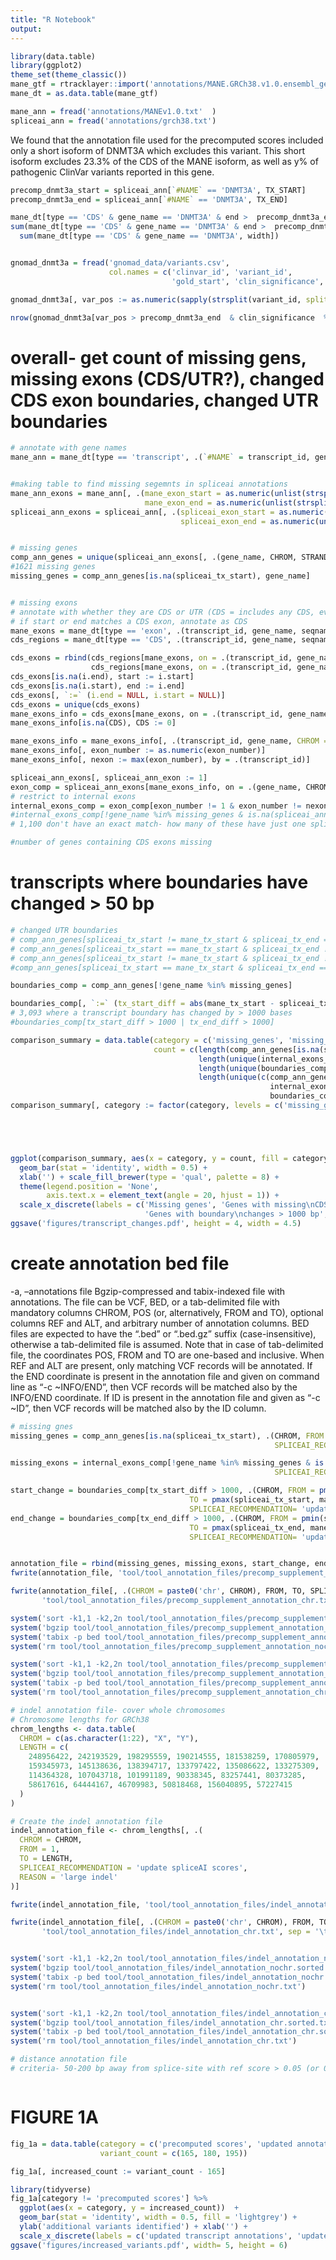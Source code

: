```yaml
---
title: "R Notebook"
output: 
---
```


```r
library(data.table)
library(ggplot2)
theme_set(theme_classic())
mane_gtf = rtracklayer::import('annotations/MANE.GRCh38.v1.0.ensembl_genomic.gff.gz')
mane_dt = as.data.table(mane_gtf)

mane_ann = fread('annotations/MANEv1.0.txt'  )
spliceai_ann = fread('annotations/grch38.txt')
```


We found that the annotation file used for the precomputed scores included only a short isoform of DNMT3A which excludes this variant. This short isoform excludes 23.3% of the CDS of the MANE isoform, as well as y% of pathogenic ClinVar variants reported in this gene.

```r
precomp_dnmt3a_start = spliceai_ann[`#NAME` == 'DNMT3A', TX_START]
precomp_dnmt3a_end = spliceai_ann[`#NAME` == 'DNMT3A', TX_END]

mane_dt[type == 'CDS' & gene_name == 'DNMT3A' & end >  precomp_dnmt3a_end]
sum(mane_dt[type == 'CDS' & gene_name == 'DNMT3A' & end >  precomp_dnmt3a_end, width]) / 
  sum(mane_dt[type == 'CDS' & gene_name == 'DNMT3A', width])


gnomad_dnmt3a = fread('gnomad_data/variants.csv', 
                      col.names = c('clinvar_id', 'variant_id', 
                                    'gold_start', 'clin_significance', 'review_status'))

gnomad_dnmt3a[, var_pos := as.numeric(sapply(strsplit(variant_id, split = '-', fixed = TRUE), '[[', 2))]

nrow(gnomad_dnmt3a[var_pos > precomp_dnmt3a_end  & clin_significance  %in% c("Likely pathogenic", "Pathogenic/Likely pathogenic", "Pathogenic")]) / nrow(gnomad_dnmt3a[ clin_significance  %in% c("Likely pathogenic", "Pathogenic/Likely pathogenic", "Pathogenic")])

```

# overall- get count of missing gens, missing exons (CDS/UTR?), changed CDS exon boundaries, changed UTR boundaries


```r
# annotate with gene names
mane_ann = mane_dt[type == 'transcript', .(`#NAME` = transcript_id, gene_name)][mane_ann, on = .(`#NAME`)]


#making table to find missing segemnts in spliceai annotations
mane_ann_exons = mane_ann[, .(mane_exon_start = as.numeric(unlist(strsplit(EXON_START, split = ','))),
                              mane_exon_end = as.numeric(unlist(strsplit(EXON_END, split = ',')))), by = .(transcript_id = `#NAME`, gene_name, CHROM = gsub('chr', '', CHROM), STRAND, mane_tx_start = TX_START, mane_tx_end = TX_END)]
spliceai_ann_exons = spliceai_ann[, .(spliceai_exon_start = as.numeric(unlist(strsplit(EXON_START, split = ','))),
                                      spliceai_exon_end = as.numeric(unlist(strsplit(EXON_END, split = ',')))), by = .(gene_name = `#NAME`, CHROM, STRAND, spliceai_tx_start = TX_START, spliceai_tx_end = TX_END)]


# missing genes
comp_ann_genes = unique(spliceai_ann_exons[, .(gene_name, CHROM, STRAND, spliceai_tx_start, spliceai_tx_end)])[unique(mane_ann_exons[, .(gene_name, CHROM, STRAND, mane_tx_start, mane_tx_end)]), on = .(gene_name, CHROM, STRAND)]
#1621 missing genes
missing_genes = comp_ann_genes[is.na(spliceai_tx_start), gene_name]


# missing exons
# annotate with whether they are CDS or UTR (CDS = includes any CDS, even it it's mixed and contains start/stop codon)
# if start or end matches a CDS exon, annotate as CDS
mane_exons = mane_dt[type == 'exon', .(transcript_id, gene_name, seqnames, strand, start, end, exon_number)]
cds_regions = mane_dt[type == 'CDS', .(transcript_id, gene_name, seqnames, strand, start, end, CDS = 1)]

cds_exons = rbind(cds_regions[mane_exons, on = .(transcript_id, gene_name, seqnames, strand, start)][CDS == 1],
                  cds_regions[mane_exons, on = .(transcript_id, gene_name, seqnames, strand, end)][CDS == 1], fill= TRUE)
cds_exons[is.na(i.end), start := i.start]
cds_exons[is.na(i.start), end := i.end]
cds_exons[, `:=` (i.end = NULL, i.start = NULL)]
cds_exons = unique(cds_exons)
mane_exons_info = cds_exons[mane_exons, on = .(transcript_id, gene_name, seqnames, strand, start, end)]
mane_exons_info[is.na(CDS), CDS := 0]

mane_exons_info = mane_exons_info[, .(transcript_id, gene_name, CHROM = gsub('chr', '', seqnames), STRAND = strand, mane_exon_start = start - 1, mane_exon_end= end, CDS, exon_number)]
mane_exons_info[, exon_number := as.numeric(exon_number)]
mane_exons_info[, nexon := max(exon_number), by = .(transcript_id)]
```



```r
spliceai_ann_exons[, spliceai_ann_exon := 1]
exon_comp = spliceai_ann_exons[mane_exons_info, on = .(gene_name, CHROM, STRAND, spliceai_exon_start = mane_exon_start, spliceai_exon_end = mane_exon_end)]
# restrict to internal exons
internal_exons_comp = exon_comp[exon_number != 1 & exon_number != nexon]
#internal_exons_comp[!gene_name %in% missing_genes & is.na(spliceai_ann_exon)]
# 1,100 don't have an exact match- how many of these have just one splice-junction changed?

#number of genes containing CDS exons missing
```


# transcripts where boundaries have changed > 50 bp

```r
# changed UTR boundaries
# comp_ann_genes[spliceai_tx_start != mane_tx_start & spliceai_tx_end == mane_tx_end]
# comp_ann_genes[spliceai_tx_start == mane_tx_start & spliceai_tx_end != mane_tx_end]
# comp_ann_genes[spliceai_tx_start != mane_tx_start & spliceai_tx_end != mane_tx_end]
#comp_ann_genes[spliceai_tx_start == mane_tx_start & spliceai_tx_end == mane_tx_end]

boundaries_comp = comp_ann_genes[!gene_name %in% missing_genes]

boundaries_comp[, `:=` (tx_start_diff = abs(mane_tx_start - spliceai_tx_start), tx_end_diff = abs(mane_tx_end - spliceai_tx_end))]
# 3,093 where a transcript boundary has changed by > 1000 bases
#boundaries_comp[tx_start_diff > 1000 | tx_end_diff > 1000]
```

```r
comparison_summary = data.table(category = c('missing_genes', 'missing_CDS_exons', 'boundary_changes', 'total_genes'),
                                count = c(length(comp_ann_genes[is.na(spliceai_tx_start), gene_name]), 
                                          length(unique(internal_exons_comp[!gene_name %in% missing_genes & is.na(spliceai_ann_exon), gene_name])),
                                          length(unique(boundaries_comp[tx_start_diff > 1000 | tx_end_diff > 1000, gene_name])),
                                          length(unique(c(comp_ann_genes[is.na(spliceai_tx_start), gene_name], 
                                                          internal_exons_comp[!gene_name %in% missing_genes & is.na(spliceai_ann_exon), gene_name],
                                                          boundaries_comp[tx_start_diff > 1000 | tx_end_diff > 1000, gene_name])))))
comparison_summary[, category := factor(category, levels = c('missing_genes', 'missing_CDS_exons', 'boundary_changes', 'total_genes'))]





ggplot(comparison_summary, aes(x = category, y = count, fill = category)) + 
  geom_bar(stat = 'identity', width = 0.5) + 
  xlab('') + scale_fill_brewer(type = 'qual', palette = 8) + 
  theme(legend.position = 'None', 
        axis.text.x = element_text(angle = 20, hjust = 1)) +
  scale_x_discrete(labels = c('Missing genes', 'Genes with missing\nCDS exons', 
                              'Genes with boundary\nchanges > 1000 bp', 'Total genes affected'))
ggsave('figures/transcript_changes.pdf', height = 4, width = 4.5)
```

# create annotation bed file
-a, --annotations file
Bgzip-compressed and tabix-indexed file with annotations. The file can be VCF, BED, or a tab-delimited file with mandatory columns CHROM, POS (or, alternatively, FROM and TO), optional columns REF and ALT, and arbitrary number of annotation columns. BED files are expected to have the ".bed" or ".bed.gz" suffix (case-insensitive), otherwise a tab-delimited file is assumed. Note that in case of tab-delimited file, the coordinates POS, FROM and TO are one-based and inclusive. When REF and ALT are present, only matching VCF records will be annotated. If the END coordinate is present in the annotation file and given on command line as "-c ~INFO/END", then VCF records will be matched also by the INFO/END coordinate. If ID is present in the annotation file and given as "-c ~ID", then VCF records will be matched also by the ID column.  

```r
# missing gnes
missing_genes = comp_ann_genes[is.na(spliceai_tx_start), .(CHROM, FROM = mane_tx_start, TO = mane_tx_end, 
                                                           SPLICEAI_RECOMMENDATION= 'update spliceAI scores', REASON='missing gene')]

missing_exons = internal_exons_comp[!gene_name %in% missing_genes & is.na(spliceai_ann_exon), .(CHROM, FROM = spliceai_exon_start, TO = spliceai_exon_end, 
                                                           SPLICEAI_RECOMMENDATION= 'update spliceAI scores', REASON='missing exon')]

start_change = boundaries_comp[tx_start_diff > 1000, .(CHROM, FROM = pmin(spliceai_tx_start, mane_tx_start), 
                                        TO = pmax(spliceai_tx_start, mane_tx_start) + 1000, 
                                        SPLICEAI_RECOMMENDATION= 'update spliceAI scores', REASON='transcript boundary change')]
end_change = boundaries_comp[tx_end_diff > 1000, .(CHROM, FROM = pmin(spliceai_tx_end, mane_tx_end) - 1000, 
                                        TO = pmax(spliceai_tx_end, mane_tx_end), 
                                        SPLICEAI_RECOMMENDATION= 'update spliceAI scores', REASON='transcript boundary change')]


annotation_file = rbind(missing_genes, missing_exons, start_change, end_change)
fwrite(annotation_file, 'tool/tool_annotation_files/precomp_supplement_annotation_nochr.txt', sep = '\t', col.names = FALSE)

fwrite(annotation_file[, .(CHROM = paste0('chr', CHROM), FROM, TO, SPLICEAI_RECOMMENDATION, REASON)],
       'tool/tool_annotation_files/precomp_supplement_annotation_chr.txt', sep = '\t', col.names = FALSE)

system('sort -k1,1 -k2,2n tool/tool_annotation_files/precomp_supplement_annotation_nochr.txt > tool/tool_annotation_files/precomp_supplement_annotation_nochr.sorted.txt')
system('bgzip tool/tool_annotation_files/precomp_supplement_annotation_nochr.sorted.txt')
system('tabix -p bed tool/tool_annotation_files/precomp_supplement_annotation_nochr.sorted.txt.gz')
system('rm tool/tool_annotation_files/precomp_supplement_annotation_nochr.txt')

system('sort -k1,1 -k2,2n tool/tool_annotation_files/precomp_supplement_annotation_chr.txt > tool/tool_annotation_files/precomp_supplement_annotation_chr.sorted.txt')
system('bgzip tool/tool_annotation_files/precomp_supplement_annotation_chr.sorted.txt')
system('tabix -p bed tool/tool_annotation_files/precomp_supplement_annotation_chr.sorted.txt.gz')
system('rm tool/tool_annotation_files/precomp_supplement_annotation_chr.txt')

```


```r
# indel annotation file- cover whole chromosomes
# Chromosome lengths for GRCh38
chrom_lengths <- data.table(
  CHROM = c(as.character(1:22), "X", "Y"),
  LENGTH = c(
    248956422, 242193529, 198295559, 190214555, 181538259, 170805979,
    159345973, 145138636, 138394717, 133797422, 135086622, 133275309,
    114364328, 107043718, 101991189, 90338345, 83257441, 80373285,
    58617616, 64444167, 46709983, 50818468, 156040895, 57227415
  )
)

# Create the indel annotation file
indel_annotation_file <- chrom_lengths[, .(
  CHROM = CHROM,
  FROM = 1,
  TO = LENGTH,
  SPLICEAI_RECOMMENDATION = 'update spliceAI scores',
  REASON = 'large indel'
)]

fwrite(indel_annotation_file, 'tool/tool_annotation_files/indel_annotation_nochr.txt', sep = '\t', col.names = FALSE)

fwrite(indel_annotation_file[, .(CHROM = paste0('chr', CHROM), FROM, TO, SPLICEAI_RECOMMENDATION, REASON)],
       'tool/tool_annotation_files/indel_annotation_chr.txt', sep = '\t', col.names = FALSE)


system('sort -k1,1 -k2,2n tool/tool_annotation_files/indel_annotation_nochr.txt > tool/tool_annotation_files/indel_annotation_nochr.sorted.txt')
system('bgzip tool/tool_annotation_files/indel_annotation_nochr.sorted.txt')
system('tabix -p bed tool/tool_annotation_files/indel_annotation_nochr.sorted.txt.gz')
system('rm tool/tool_annotation_files/indel_annotation_nochr.txt')


system('sort -k1,1 -k2,2n tool/tool_annotation_files/indel_annotation_chr.txt > tool/tool_annotation_files/indel_annotation_chr.sorted.txt')
system('bgzip tool/tool_annotation_files/indel_annotation_chr.sorted.txt')
system('tabix -p bed tool/tool_annotation_files/indel_annotation_chr.sorted.txt.gz')
system('rm tool/tool_annotation_files/indel_annotation_chr.txt')
```


```r
# distance annotation file
# criteria- 50-200 bp away from splice-site with ref score > 0.05 (or 0.02?)



```




# FIGURE 1A

```r
fig_1a = data.table(category = c('precomputed scores', 'updated annotations', 'updated annotations + distance'),
                    variant_count = c(165, 180, 195))

fig_1a[, increased_count := variant_count - 165]

library(tidyverse)
fig_1a[category != 'precomputed scores'] %>%
  ggplot(aes(x = category, y = increased_count))  + 
  geom_bar(stat = 'identity', width = 0.5, fill = 'lightgrey') + 
  ylab('additional variants identified') + xlab('') +
  scale_x_discrete(labels = c('updated transcript annotations', 'updated transcript annotations + \nincreased distance'))
ggsave('figures/increased_variants.pdf', width= 5, height = 6)
```
























